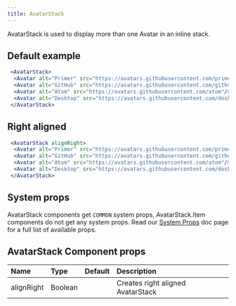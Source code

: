 ```yaml
---
title: AvatarStack
---
```


AvatarStack is used to display more than one Avatar in an inline stack.

## Default example
```jsx live
 <AvatarStack>
  <Avatar alt="Primer" src="https://avatars.githubusercontent.com/primer"/>
  <Avatar alt="GitHub" src="https://avatars.githubusercontent.com/github"/>
  <Avatar alt="Atom" src="https://avatars.githubusercontent.com/atom"/>
  <Avatar alt="Desktop" src="https://avatars.githubusercontent.com/desktop"/>
 </AvatarStack>
 ```

 ## Right aligned
```jsx live
 <AvatarStack alignRight>
  <Avatar alt="Primer" src="https://avatars.githubusercontent.com/primer"/>
  <Avatar alt="GitHub" src="https://avatars.githubusercontent.com/github"/>
  <Avatar alt="Atom" src="https://avatars.githubusercontent.com/atom"/>
  <Avatar alt="Desktop" src="https://avatars.githubusercontent.com/desktop"/>
 </AvatarStack>
 ```

## System props

AvatarStack components get `COMMON` system props, AvatarStack.Item components do not get any system props. Read our [System Props](/system-props) doc page for a full list of available props.


## AvatarStack Component props

| Name | Type | Default | Description |
| :- | :- | :-: | :- |
| alignRight | Boolean | | Creates right aligned AvatarStack |